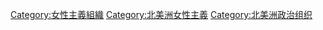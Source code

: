 [[Category:女性主義組織|Category:女性主義組織]]
[[Category:北美洲女性主義|Category:北美洲女性主義]]
[[Category:北美洲政治组织|Category:北美洲政治组织]]